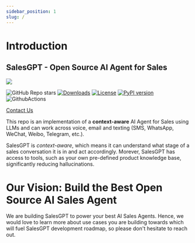 ```yaml
---
sidebar_position: 1
slug: /
---
```


# Introduction

## SalesGPT - Open Source AI Agent for Sales


<div style={{textAlign: 'center'}}>
  <img src="https://demo-bucket-45.s3.amazonaws.com/filtr145_simple_robot_mascot_for_a_sales_company_professional_5282c6e6-40c1-4576-95c8-e4ba3c389f3f.png" width={200} />
</div>

![GitHub Repo stars](https://img.shields.io/github/stars/filip-michalsky/SalesGPT?style=social)
[![Downloads](https://pepy.tech/badge/salesGPT)](https://pepy.tech/project/salesgpt)
[![License](<https://img.shields.io/badge/License-MIT-brightgreen.svg>)](https://opensource.org/licenses/MIT)
[![PyPI version](https://img.shields.io/pypi/v/salesgpt.svg)](https://badge.fury.io/py/salesgpt)
![GithubActions](https://github.com/filip-michalsky/SalesGPT/actions/workflows/poetry_unit_tests.yml/badge.svg)


[Contact Us](https://5b7mfhwiany.typeform.com/to/n6CbtxJm?utm_source=github-salesgpt&utm_medium=readme&utm_campaign=leads)

This repo is an implementation of a **context-aware** AI Agent for Sales using LLMs and can work across voice, email and texting (SMS, WhatsApp, WeChat, Weibo, Telegram, etc.). 

SalesGPT is *context-aware*, which means it can understand what stage of a sales conversation it is in and act accordingly.
Morever, SalesGPT has access to tools, such as your own pre-defined product knowledge base, significantly reducing hallucinations.

# Our Vision: Build the Best Open Source AI Sales Agent

We are building SalesGPT to power your best AI Sales Agents. Hence, we would love to learn more about use cases you are building towards which will fuel SalesGPT development roadmap, so please don't hesitate to reach out.
